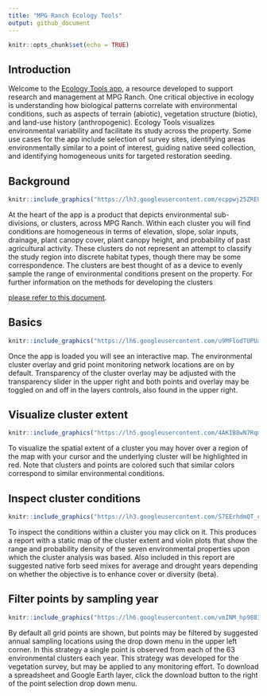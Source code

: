 ```yaml
---
title: "MPG Ranch Ecology Tools"
output: github_document
---
```


```r
knitr::opts_chunk$set(echo = TRUE)
```

## Introduction

Welcome to the [Ecology Tools app](mpgranch.shinyapps.io/ecology_tools), a resource developed to support research and management at MPG Ranch. One critical objective in ecology is understanding how biological patterns correlate with environmental conditions, such as aspects of terrain (abiotic), vegetation structure (biotic), and land-use history (anthropogenic). Ecology Tools visualizes environmental variability and facilitate its study across the property. Some use cases for the app include selection of survey sites, identifying areas environmentally similar to a point of interest, guiding native seed collection, and identifying homogeneous units for targeted restoration seeding. 

## Background

```r
knitr::include_graphics("https://lh3.googleusercontent.com/ecppwj25ZREUdS0ZmFUkZG4xNdoC5Vz-3oYmjwtFKb7NyFCADvBN2nq_iDTE63OEPvVfCwUvLDoFHNdQJ38h1mOakXssvLPx1bbvNIfYz0L4ykryJHfBhrFY89ayXZPFvqr_sn6k")
```
At the heart of the app is a product that depicts environmental sub-divisions, or clusters, across MPG Ranch. Within each cluster you will find conditions are homogeneous in terms of elevation, slope, solar inputs, drainage, plant canopy cover, plant canopy height, and probability of past agricultural activity. These clusters do not represent an attempt to classify the study region into discrete habitat types, though there may be some correspondence. The clusters are best thought of as a device to evenly sample the range of environmental conditions present on the property. For further information on the methods for developing the clusters  

[please refer to this document](https://docs.google.com/document/d/e/2PACX-1vTcnPVBAkI0Pbwa0gc0LmNPKL_91BtwnLOWDMSwurHrc_D9l45IKcbwOtw3Uhu_iA4zTXU6F5Xs1Zph/pub).  

## Basics
```r
knitr::include_graphics("https://lh6.googleusercontent.com/u9MFlodTUPUad1k9QrLgnT3XGsG0_87nRpxbRjZOSqdCjaWz00_Azd0zLH9xikPb_24HsI7KEkfRUXlhzFNGv2r83HwD5U5jjvhJspfbsxifFPimoHyDEsWdG5a6XSVC1mnoCas7")
```

Once the app is loaded you will see an interactive map. The environmental cluster overlay and grid point monitoring network locations are on by default. Transparency of the cluster overlay may be adjusted with the transparency slider in the upper right and both points and overlay may be toggled on and off in the layers controls, also found in the upper right.

## Visualize cluster extent
```r
knitr::include_graphics("https://lh5.googleusercontent.com/4AKIB8wN7RqmCMaYjdcfLh-lohiQsMY-m1byj-omUO7jZYgmxCioALcTVKLXnMfmNGiAZtzYoDi9Clx1fNF84XXh2-ptZehjeE2kBeV_d4Sn9wCzAyIO629u4mnntrbkMO10n8nR")
```

To visualize the spatial extent of a cluster you may hover over a region of the map with your cursor and the underlying cluster will be highlighted in red. Note that clusters and points are colored such that similar colors correspond to similar environmental conditions. 

## Inspect cluster conditions
```r
knitr::include_graphics("https://lh3.googleusercontent.com/S7EErhdmQT_cZxVPthcBGwksvNexmxev13mFyR5gHSmvM6-CkC4tXVJz-jVtaROXtKbbVAW5soyJL29ZzkBKa5lvrdPuO6wekdCETLIkG8mxtwaIqGfa6f28MIHIbVm-Xvr3ByL7")
```

To inspect the conditions within a cluster you may click on it. This produces a report with a static map of the cluster extent and violin plots that show the range and probability density of the seven environmental properties upon which the cluster analysis was based. Also included in this report are suggested native forb seed mixes for average and drought years depending on whether the objective is to enhance cover or diversity (beta).

## Filter points by sampling year
```r
knitr::include_graphics("https://lh6.googleusercontent.com/vmINM_hp988IJsOjr83Rc0AscPhSTmzpo6xHGg2jnVFr4VpPzu26h4RDxmxiZ2gjdtRbJ90hDo0sul-sIcpClEsHsnAisQi8gQtr1xu4Ke94uorof8bA_z8FXtq3MovX6409eUw3")
```

By default all grid points are shown, but points may be filtered by suggested annual sampling locations using the drop down menu in the upper left corner. In this strategy a single point is observed from each of the 63 environmental clusters each year. This strategy was developed for the vegetation survey, but may be applied to any monitoring effort. To download a spreadsheet and Google Earth layer, click the download button to the right of the point selection drop down menu. 

